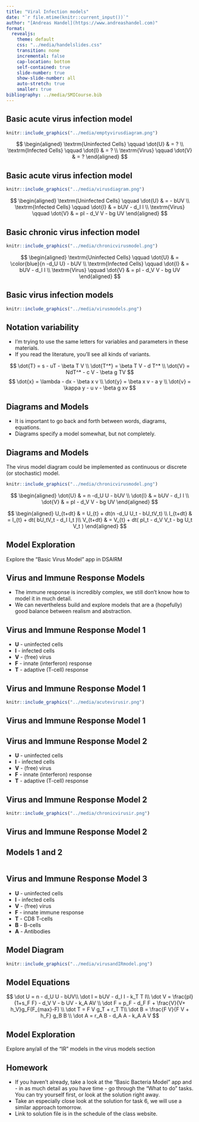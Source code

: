 ```yaml
---
title: "Viral Infection models"
date: "`r file.mtime(knitr::current_input())`"
author: "[Andreas Handel](https://www.andreashandel.com)"
format: 
  revealjs:
    theme: default
    css: "../media/handelslides.css"
    transition: none
    incremental: false
    cap-location: bottom
    self-contained: true
    slide-number: true
    show-slide-number: all
    auto-stretch: true
    smaller: true
bibliography: ../media/SMICourse.bib
---
```




## Basic acute virus infection model

```r
knitr::include_graphics("../media/emptyvirusdiagram.png")
```

$$
\begin{aligned}
\textrm{Uninfected Cells} \qquad \dot{U} & =  ? \\
\textrm{Infected Cells} \qquad \dot{I} & =  ? \\     
\textrm{Virus} \qquad  \dot{V} & =  ? 
\end{aligned}
$$

## Basic acute virus infection model

```r
knitr::include_graphics("../media/virusdiagram.png")
```

$$
\begin{aligned}
\textrm{Uninfected Cells} \qquad \dot{U} & =   - bUV \\
\textrm{Infected Cells} \qquad \dot{I} & =  bUV - d_I I \\     
\textrm{Virus} \qquad  \dot{V} & =  pI - d_V V -  bg UV 
\end{aligned}
$$



## Basic chronic virus infection model

```r
knitr::include_graphics("../media/chronicvirusmodel.png")
```

$$
\begin{aligned}
\textrm{Uninfected Cells} \qquad \dot{U} & = \color{blue}{n -d_U U} - bUV \\
\textrm{Infected Cells} \qquad \dot{I} & =  bUV - d_I I \\     
\textrm{Virus} \qquad  \dot{V} & =  pI - d_V V -  bg UV 
\end{aligned}
$$

## Basic virus infection models

```r
knitr::include_graphics("../media/virusmodels.png")
```



## Notation variability
* I'm trying to use the same letters for variables and parameters in these materials.
* If you read the literature, you'll see all kinds of variants.

$$
\dot{T} = s - uT - \beta T V \\
\dot{T^*}  =  \beta T V - d T^* \\
\dot{V}  =  NdT^* - c V -  \beta g TV 
$$
$$
\dot{x} = \lambda - dx - \beta x v \\
\dot{y}  =  \beta x v - a y \\
\dot{v}  =  \kappa y - u v -  \beta g xv 
$$


## Diagrams and Models
* It is important to go back and forth between words, diagrams, equations.
* Diagrams specify a model somewhat, but not completely. 


## Diagrams and Models
The virus model diagram could be implemented as continuous or discrete (or stochastic) model.

```r
knitr::include_graphics("../media/chronicvirusmodel.png")
```

$$
\begin{aligned}
\dot{U} & = n -d_U U - bUV \\
\dot{I} & =  bUV - d_I I \\     
\dot{V} & =  pI - d_V V -  bg UV 
\end{aligned}
$$

$$
\begin{aligned}
U_{t+dt} & = U_{t} + dt(n -d_U U_t - bU_tV_t) \\
I_{t+dt} & = I_{t} + dt( bU_tV_t - d_I I_t )\\     
V_{t+dt} & = V_{t} + dt( pI_t - d_V V_t -  bg U_t V_t ) 
\end{aligned}
$$


## Model Exploration
Explore the "Basic Virus Model" app in DSAIRM


## Virus and Immune Response Models
* The immune response is incredibly complex, we still don't know how to model it in much detail.
* We can nevertheless build and explore models that are a (hopefully) good balance between realism and abstraction.


## Virus and Immune Response Model 1

* **U** - uninfected cells 
* **I** - infected cells
* **V** - (free) virus
* **F** - innate (interferon) response
* **T** - adaptive (T-cell) response

## Virus and Immune Response Model 1

```r
knitr::include_graphics("../media/acutevirusir.png")
```

## Virus and Immune Response Model 1


\begin{aligned}
\dot U & = - b U V  \\
\dot I & = b U V - d_I I - k_T T I   \\
\dot V & = \frac{p}{1+k_F F}I - d_V V - gb UV \\
\dot F & = r_F I - d_F F \\
\dot T & = r_T T F - d_T T
\end{aligned}



## Virus and Immune Response Model 2

* **U** - uninfected cells 
* **I** - infected cells
* **V** - (free) virus
* **F** - innate (interferon) response
* **T** - adaptive (T-cell) response


## Virus and Immune Response Model 2

```r
knitr::include_graphics("../media/chronicvirusir.png")
```


## Virus and Immune Response Model 2

\begin{aligned}
\dot U & = n - d_U U - b U V  \\
\dot I & = bUV - d_I I - k_T T I   \\
\dot V & = \frac{p}{1+k_F F}I - d_V V - gb UV \\
\dot F & = r_F I - d_F F \\
\dot T & = r_T T V - d_T T
\end{aligned}

## Models 1 and 2

:::: {.columns}
::: {.column width="50%"}
\begin{aligned}
\dot U & = - b U V  \\
\dot I & = b U V - d_I I - k_T T I   \\
\dot V & = \frac{p}{1+k_F F}I - d_V V - gb UV \\
\dot F & = r_F I - d_F F \\
\dot T & = r_T T F - d_T T
\end{aligned}
:::

::: {.column width="50%"}
\begin{aligned}
\dot U & = \color{blue}{n - d_U U} - b U V  \\
\dot I & = bUV - d_I I - k_T T I   \\
\dot V & = \frac{p}{1+k_F F}I - d_V V - gb UV \\
\dot F & = r_F I - d_F F \\
\dot T & = \color{blue}{r_T T V} - d_T T
\end{aligned}
:::
::::





## Virus and Immune Response Model 3


* **U** - uninfected cells 
* **I** - infected cells
* **V** - (free) virus
* **F** - innate immune response
* **T** - CD8 T-cells
* **B** - B-cells
* **A** - Antibodies


## Model Diagram
```r
knitr::include_graphics("../media/virusandIRmodel.png")
```


## Model Equations
$$
\dot U = n - d_U U - bUV\\ 
\dot I = bUV - d_I I - k_T T I\\
\dot V = \frac{pI}{1+s_F F} - d_V V - b UV - k_A AV \\
\dot F = p_F - d_F F + \frac{V}{V+ h_V}g_F(F_{max}-F)  \\ 
\dot T = F V g_T + r_T T\\
\dot B = \frac{F V}{F V + h_F} g_B B \\
\dot A = r_A B - d_A A - k_A A V
$$

## Model Exploration
Explore any/all of the "IR" models in the virus models section

## Homework

* If you haven't already, take a look at the "Basic Bacteria Model" app and - in as much detail as you have time - go through the "What to do" tasks. You can try yourself first, or look at the solution right away.
* Take an especially close look at the solution for task 6, we will use a similar approach tomorrow.
* Link to solution file is in the schedule of the class website. 







